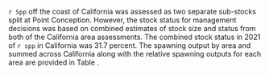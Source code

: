 `r Spp` off the coast of California was assessed as two separate sub-stocks split at Point Conception. However, the stock status for management decisions was based on combined estimates of stock size and status from both of the California area assessments. The combined stock status in 2021 of `r spp` in California was 31.7 percent. The spawning output by area and summed across California along with the relative spawning outputs for each area are provided in Table \ref{tab:ca-ssb-status}.  
